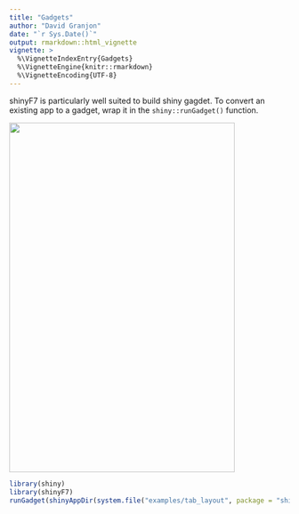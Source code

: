 ```yaml
---
title: "Gadgets"
author: "David Granjon"
date: "`r Sys.Date()`"
output: rmarkdown::html_vignette
vignette: >
  %\VignetteIndexEntry{Gadgets}
  %\VignetteEngine{knitr::rmarkdown}
  %\VignetteEncoding{UTF-8}
---
```


shinyF7 is particularly well suited to build shiny gagdet. To convert an existing app
to a gadget, wrap it in the `shiny::runGadget()` function. 


<img src="./figures/f7_gadget.png" width="405" height="629" class="img-shadow">

```r
library(shiny)
library(shinyF7)
runGadget(shinyAppDir(system.file("examples/tab_layout", package = "shinyF7")))
```
